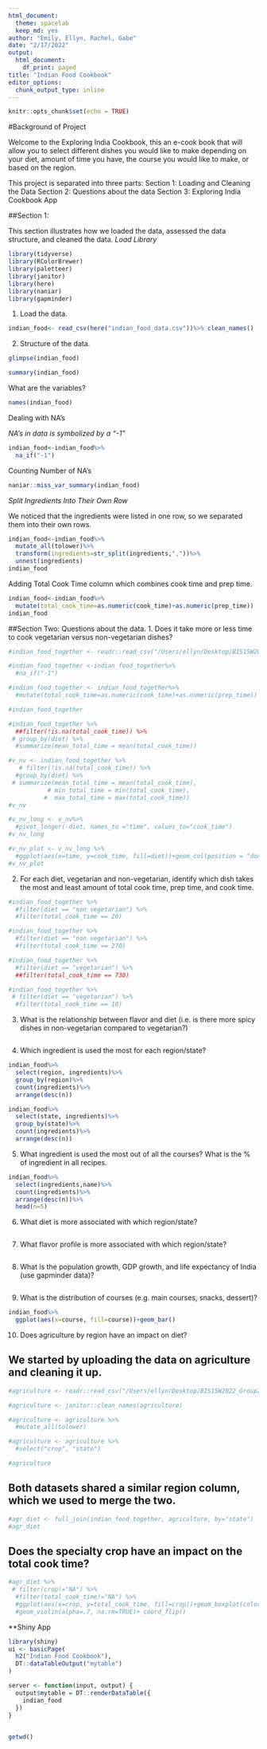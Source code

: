 ```yaml
---
html_document:
  theme: spacelab
  keep_md: yes
author: "Emily, Ellyn, Rachel, Gabe"
date: "2/17/2022"
output:
  html_document:
    df_print: paged
title: "Indian Food Cookbook"
editor_options:
  chunk_output_type: inline
---
```


```r
knitr::opts_chunk$set(echo = TRUE)
```

#Background of Project

Welcome to the Exploring India Cookbook, this an e-cook book that will allow you to select different dishes you would like to make depending on your diet, amount of time you have, the course you would like to make, or based on the region. 

This project is separated into three parts:
Section 1: Loading and Cleaning the Data
Section 2: Questions about the data
Section 3: Exploring India Cookbook App


##Section 1:

This section illustrates how we loaded the data, assessed the data structure, and cleaned the data. 
_Load Library_

```r
library(tidyverse)
library(RColorBrewer)
library(paletteer)
library(janitor)
library(here)
library(naniar)
library(gapminder)
```


1. Load the data. 
```r
indian_food<- read_csv(here("indian_food_data.csv"))%>% clean_names()

```
2. Structure of the data. 
```r
glimpse(indian_food)
```

```r
summary(indian_food)
```
What are the variables? 
```r
names(indian_food)
```

Dealing with NA's

_NA's in data is symbolized by a "-1"_
```r
indian_food<-indian_food%>%
  na_if("-1")
```

Counting Number of NA's
```r
naniar::miss_var_summary(indian_food)

```
_Split Ingredients Into Their Own Row_

We noticed that the ingredients were listed in one row, so we separated them into their own rows. 

```r
indian_food<-indian_food%>%
  mutate_all(tolower)%>%
  transform(ingredients=str_split(ingredients,","))%>%
  unnest(ingredients)
indian_food
```

Adding Total Cook Time column which combines cook time and prep time. 
```r
indian_food<-indian_food%>%
  mutate(total_cook_time=as.numeric(cook_time)+as.numeric(prep_time))
indian_food
```


##Section Two: Questions about the data.
1. Does it take more or less time to cook vegetarian versus non-vegetarian dishes?
```r
#indian_food_together <- readr::read_csv("/Users/ellyn/Desktop/BIS15W2022_Group2/indian_food_data.csv")

#indian_food_together <-indian_food_together%>%
  #na_if("-1")

#indian_food_together <- indian_food_together%>%
  #mutate(total_cook_time=as.numeric(cook_time)+as.numeric(prep_time))

#indian_food_together
```


```r
#indian_food_together %>% 
  ##filter(!is.na(total_cook_time)) %>% 
 # group_by(diet) %>% 
  #summarize(mean_total_time = mean(total_cook_time))
```

```r
#v_nv <- indian_food_together %>% 
   # filter(!is.na(total_cook_time)) %>% 
  #group_by(diet) %>% 
 # summarize(mean_total_time = mean(total_cook_time),
           # min_total_time = min(total_cook_time),
          #  max_total_time = max(total_cook_time))
#v_nv
```


```r
#v_nv_long <- v_nv%>%
  #pivot_longer(-diet, names_to ="time", values_to="cook_time")
#v_nv_long
```
```r
#v_nv_plot <- v_nv_long %>% 
  #ggplot(aes(x=time, y=cook_time, fill=diet))+geom_col(position = "dodge")
#v_nv_plot
```
2. For each diet, vegetarian and non-vegetarian, identify which dish takes the most and least amount of total cook time, prep time, and cook time.
```r
#indian_food_together %>% 
  #filter(diet == "non vegetarian") %>% 
  #filter(total_cook_time == 20) 

#indian_food_together %>% 
  #filter(diet == "non vegetarian") %>% 
  #filter(total_cook_time == 270) 
```


```r
#indian_food_together %>% 
  #filter(diet == "vegetarian") %>% 
  ##filter(total_cook_time == 730)

#indian_food_together %>% 
 # filter(diet == "vegetarian") %>% 
  #filter(total_cook_time == 10)
```


3. What is the relationship between flavor and diet (i.e. is there more spicy dishes in non-vegetarian compared to vegetarian?)
```r

```

4. Which ingredient is used the most for each region/state?
```r
indian_food%>%
  select(region, ingredients)%>%
  group_by(region)%>%
  count(ingredients)%>%
  arrange(desc(n))
```

```r
indian_food%>%
  select(state, ingredients)%>%
  group_by(state)%>%
  count(ingredients)%>%
  arrange(desc(n))
```

5. What ingredient is used the most out of all the courses? What is the % of ingredient in all recipes. 
```r
indian_food%>%
  select(ingredients,name)%>%
  count(ingredients)%>%
  arrange(desc(n))%>%
  head(n=5)
```

6. What diet is more associated with which region/state?
```r

```

7. What flavor profile is more associated with which region/state?
```r

```

8. What is the population growth, GDP growth, and life expectancy of India (use gapminder data)?
```r

```

9. What is the distribution of courses (e.g. main courses, snacks, dessert)?
```r
indian_food%>%
  ggplot(aes(x=course, fill=course))+geom_bar()
```


10. Does agriculture by region have an impact on diet?

## We started by uploading the data on agriculture and cleaning it up.
```r
#agriculture <- readr::read_csv("/Users/ellyn/Desktop/BIS15W2022_Group2/agriculture.csv")

#agriculture <- janitor::clean_names(agriculture)

#agriculture <- agriculture %>% 
  #mutate_all(tolower)

#agriculture <- agriculture %>% 
  #select("crop", "state")

#agriculture
```

## Both datasets shared a similar region column, which we used to merge the two.
```r
#agr_diet <- full_join(indian_food_together, agriculture, by="state")
#agr_diet
```

## Does the specialty crop have an impact on the total cook time?
```r
#agr_diet %>% 
 # filter(crop!="NA") %>% 
  #filter(total_cook_time!="NA") %>% 
  #ggplot(aes(x=crop, y=total_cook_time, fill=crop))+geom_boxplot(color="white", alpha=.4, na.rm = TRUE)+
  #geom_violin(alpha=.7, na.rm=TRUE)+ coord_flip()
```


**Shiny App
```r
library(shiny)
ui <- basicPage(
  h2("Indian Food Cookbook"),
  DT::dataTableOutput("mytable")
)

server <- function(input, output) {
  output$mytable = DT::renderDataTable({
    indian_food
  })
}
  

```

```r
getwd()
```


